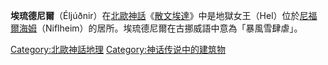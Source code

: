 '''埃琉德尼爾'''（Éljúðnir）在[[北歐|北歐]][[神話|神話]]《[[散文埃達|散文埃達]]》中是地獄女王[[赫尔_(北欧神话)|]]（Hel）位於[[尼福爾海姆|尼福爾海姆]]（Niflheim）的居所。埃琉德尼爾在古挪威語中意為「暴風雪肆虐」。

{{北歐神話小作品}}
{{北歐神話}}

[[Category:北歐神話地理|Category:北歐神話地理]]
[[Category:神话传说中的建筑物|Category:神话传说中的建筑物]]